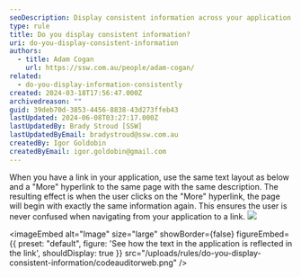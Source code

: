 ```yaml
---
seoDescription: Display consistent information across your application and linked pages to ensure a seamless user experience.
type: rule
title: Do you display consistent information?
uri: do-you-display-consistent-information
authors:
  - title: Adam Cogan
    url: https://ssw.com.au/people/adam-cogan/
related:
  - do-you-display-information-consistently
created: 2024-03-18T17:56:47.000Z
archivedreason: ""
guid: 39deb70d-3853-4456-8838-43d273ffeb43
lastUpdated: 2024-06-08T03:27:17.000Z
lastUpdatedBy: Brady Stroud [SSW]
lastUpdatedByEmail: bradystroud@ssw.com.au
createdBy: Igor Goldobin
createdByEmail: igor.goldobin@gmail.com
---
```


When you have a link in your application, use the same text layout as below and a "More" hyperlink to the same page with the same description. The resulting effect is when the user clicks on the "More" hyperlink, the page will begin with exactly the same information again. This ensures the user is never confused when navigating from your application to a link.
![](codeauditorwelcomescreen.gif)


<imageEmbed
  alt="Image"
  size="large"
  showBorder={false}
  figureEmbed={{
    preset: "default",
    figure: 'See how the text in the application is reflected in the link',
    shouldDisplay: true
  }}
  src="/uploads/rules/do-you-display-consistent-information/codeauditorweb.png"
/>
